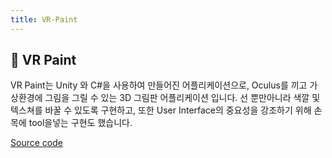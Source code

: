 ```yaml
---
title: VR-Paint
---
```


## 🎉 VR Paint
VR Paint는 Unity 와 C#을 사용하여 만들어진 어플리케이션으로, Oculus를 끼고 가상환경에 그림을 그릴 수 있는 3D 그림판 어플리케이션 입니다. 선 뿐만아니라 색깔 및 텍스쳐를 바꿀 수 있도록 구현하고, 또한 User Interface의 중요성을 강조하기 위해 손목에 tool을넣는 구현도 했습니다.

[Source code](https://github.com/donghakang/VR_Paint)